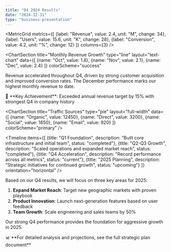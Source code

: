 ```yaml
---
title: "Q4 2024 Results"
date: "2024-12-31"
type: "business-presentation"
---
```


<Hero 
  title="Q4 2024 Performance" 
  subtitle="Record growth across all metrics"
  highlight="34%"
  highlightLabel="Revenue Growth"
  layout="full-width"
/>

<MetricGrid 
  metrics={[
    {label: "Revenue", value: 2.4, unit: "M", change: 34},
    {label: "Users", value: 15.6, unit: "K", change: 28},
    {label: "Conversion", value: 4.2, unit: "%", change: 12}
  ]}
  columns={3}
/>

<ChartSection 
  title="Monthly Revenue Growth"
  type="line"
  layout="text-chart"
  data={[
    {name: "Oct", value: 1.8},
    {name: "Nov", value: 2.1}, 
    {name: "Dec", value: 2.4}
  ]}
  colorScheme="success"
>
  Revenue accelerated throughout Q4, driven by strong customer acquisition and improved conversion rates. The December performance marks our highest monthly revenue to date.
</ChartSection>

<CalloutBox emphasis="success">
  🎯 **Key Achievement**: Exceeded annual revenue target by 15% with strongest Q4 in company history
</CalloutBox>

<ChartSection 
  title="Traffic Sources"
  type="pie"
  layout="full-width"
  data={[
    {name: "Organic", value: 12450},
    {name: "Direct", value: 3200},
    {name: "Social", value: 1850},
    {name: "Email", value: 920}
  ]}
  colorScheme="primary"
/>

<Timeline 
  items={[
    {title: "Q1 Foundation", description: "Built core infrastructure and initial team", status: "completed"},
    {title: "Q2-Q3 Growth", description: "Scaled operations and expanded market reach", status: "completed"},
    {title: "Q4 Acceleration", description: "Record performance across all metrics", status: "current"},
    {title: "2025 Planning", description: "Strategic initiatives for continued growth", status: "upcoming"}
  ]}
  orientation="horizontal"
/>

<Section title="Next Steps" layout="centered" emphasis="normal">
  Based on our Q4 results, we will focus on three key areas for 2025:
  
  1. **Expand Market Reach**: Target new geographic markets with proven playbook
  2. **Product Innovation**: Launch next-generation features based on user feedback  
  3. **Team Growth**: Scale engineering and sales teams by 50%
  
  Our strong Q4 performance provides the foundation for aggressive growth in 2025.
</Section>

<CalloutBox emphasis="highlight">
  📊 **For detailed analysis and projections, see the full strategic plan document**
</CalloutBox>